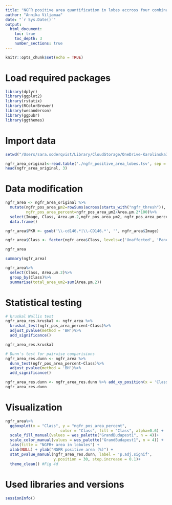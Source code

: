 ```yaml
---
title: "NGFR positive area quantification in lobes accross four combinations of atrophy and tumor invasion"
author: "Annika Viljamaa"
date: "`r Sys.Date()`"
output: 
  html_document:
    toc: true
    toc_depth: 3
    number_sections: true
---
```


```r
knitr::opts_chunk$set(echo = TRUE)
```

# Load required packages

```r
library(dplyr)
library(ggplot2)
library(rstatix)
library(RColorBrewer)
library(wesanderson)
library(ggpubr)
library(ggthemes)
```

# Import data

```r
setwd("/Users/sara.soderqvist/Library/CloudStorage/OneDrive-KarolinskaInstitutet/Writing_/Adaptive PDAC paper/Code/source data files to read in/NGFR IHC area") # adjust the working directory

ngfr_area_original<-read.table('./ngfr_positive_area_lobes.tsv', sep = '\t', header = T)
head(ngfr_area_original, 3)
```

# Data modification

```r
ngfr_area <- ngfr_area_original %>%
  mutate(ngfr_pos_area_µm2=rowSums(across(starts_with("ngfr_thresh")), na.rm = TRUE),
         ngfr_pos_area_percent=ngfr_pos_area_µm2/Area.µm.2*100)%>%
  select(Image, Class, Area.µm.2,ngfr_pos_area_µm2, ngfr_pos_area_percent)%>%
  data.frame()

ngfr_area$PKR <- gsub('\\-cd146.*|\\-CD146.*', '', ngfr_area$Image)

ngfr_area$Class <- factor(ngfr_area$Class, levels=c('Unaffected', 'Pancreatitis', 'Invasion', 'LateInvasion'))

ngfr_area

summary(ngfr_area)

ngfr_area%>%
  select(Class, Area.µm.2)%>%
  group_by(Class)%>%
  summarise(total_area_um2=sum(Area.µm.2))
```

# Statistical testing

```r
# kruskal Wallis test
ngfr_area_res.kruskal <- ngfr_area %>%
  kruskal_test(ngfr_pos_area_percent~Class)%>%
  adjust_pvalue(method = 'BH')%>%
  add_significance()

ngfr_area_res.kruskal

# Dunn's test for pairwise comparisions
ngfr_area_res.dunn <- ngfr_area %>%
  dunn_test(ngfr_pos_area_percent~Class)%>%
  adjust_pvalue(method = 'BH')%>%
  add_significance()

ngfr_area_res.dunn <- ngfr_area_res.dunn %>% add_xy_position(x = 'Class')
ngfr_area_res.dunn
```

# Visualization

```r
ngfr_area%>%
  ggboxplot(x = "Class", y = "ngfr_pos_area_percent", 
                        color = "Class", fill = "Class", alpha=0.6) +
  scale_fill_manual(values = wes_palette("GrandBudapest1", n = 4))+
  scale_color_manual(values = wes_palette("GrandBudapest1", n = 4)) +
  labs(title = "NGFR+ area in lobules") +
  xlab(NULL) + ylab("NGFR positive area (%)") +
  stat_pvalue_manual(ngfr_area_res.dunn, label = 'p.adj.signif',
                     y.position = 30, step.increase = 0.1)+
  theme_clean() #Fig 4d
```

# Used libraries and versions

```r
sessionInfo()
```